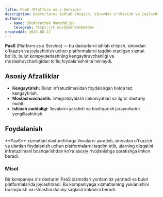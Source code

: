 ```yaml
---
title: PaaS (Platform as a Service)
description: Dasturlarni ishlab chiqish, sinovdan o'tkazish va joylashtirish uchun platformalarni taqdim etadigan xizmat.
authors:
  - name: Shukhratbek Mamadaliev
    telegram: https://t.me/ShukhratbekDev
createdAt: 2024-08-11
---
```


**PaaS** (Platform as a Service) — bu dasturlarni ishlab chiqish, sinovdan o'tkazish va joylashtirish uchun platformalarni taqdim etadigan xizmat bo'lib, bulut kompyuterlashning kengaytiruvchanligi va moslashuvchanligidan to'liq foydalanishni ta'minlaydi.

## Asosiy Afzalliklar

- **Kengaytirish:** Bulut infratuzilmasidan foydalangan holda tez kengaytirish.
- **Moslashuvchanlik:** Integratsiyalash imkoniyatlari va ilg'or dasturiy muhit.
- **Ishlash soddaligi:** Ilovalarni yaratish va boshqarish jarayonlarini yengillashtirish.

## Foydalanish

<Callout>
  **PaaS** xizmatlari dasturchilarga ilovalarni yaratish, sinovdan o'tkazish va ulardan foydalanish uchun platformalarni
  taqdim etib, ularning diqqatini infratuzilmani boshqarishdan ko'ra asosiy rivojlanishga qaratishga imkon beradi.
</Callout>

### Misol

Bir kompaniya o'z dasturini PaaS xizmatlari yordamida yaratadi va bulut platformalarida joylashtiradi. Bu kompaniyaga xizmatlarning yuklanishini boshqarish va ishlashni doimiy saqlash imkonini beradi.
